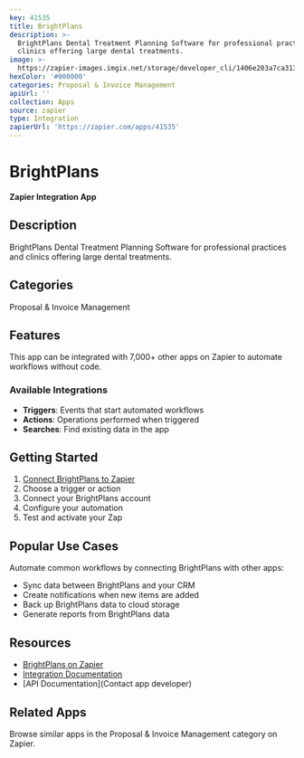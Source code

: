 ```yaml
---
key: 41535
title: BrightPlans
description: >-
  BrightPlans Dental Treatment Planning Software for professional practices and
  clinics offering large dental treatments.
image: >-
  https://zapier-images.imgix.net/storage/developer_cli/1406e203a7ca3132bb80cf33b14e2fd5.png?auto=format%2Ccompress&ixlib=python-3.0.0&q=50
hexColor: '#000000'
categories: Proposal & Invoice Management
apiUrl: ''
collection: Apps
source: zapier
type: Integration
zapierUrl: 'https://zapier.com/apps/41535'
---
```

# BrightPlans

**Zapier Integration App**

## Description

BrightPlans Dental Treatment Planning Software for professional practices and clinics offering large dental treatments.

## Categories

Proposal & Invoice Management

## Features

This app can be integrated with 7,000+ other apps on Zapier to automate workflows without code.

### Available Integrations

- **Triggers**: Events that start automated workflows
- **Actions**: Operations performed when triggered
- **Searches**: Find existing data in the app

## Getting Started

1. [Connect BrightPlans to Zapier](https://zapier.com/apps/41535)
2. Choose a trigger or action
3. Connect your BrightPlans account
4. Configure your automation
5. Test and activate your Zap

## Popular Use Cases

Automate common workflows by connecting BrightPlans with other apps:

- Sync data between BrightPlans and your CRM
- Create notifications when new items are added
- Back up BrightPlans data to cloud storage
- Generate reports from BrightPlans data

## Resources

- [BrightPlans on Zapier](https://zapier.com/apps/41535)
- [Integration Documentation](https://zapier.com/apps/41535/integrations)
- [API Documentation](Contact app developer)

## Related Apps

Browse similar apps in the Proposal & Invoice Management category on Zapier.
